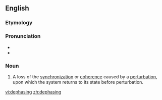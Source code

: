 ==English==
===Etymology===

{{prefix|de|phasing}}

===Pronunciation===

*{{IPA|diˈfeɪzɪŋ}}
*{{rhymes|eɪzɪŋ}}

===Noun===
{{en-noun}}
{{wikipedia}}

# {{context|quantum mechanics|medical imaging}} A loss of the [[synchronization]] or [[coherence]] caused by a [[perturbation]], upon which the system returns to its state before perturbation.

[[vi:dephasing]]
[[zh:dephasing]]